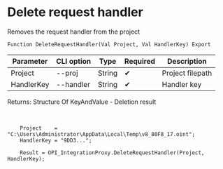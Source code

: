 ﻿---
sidebar_position: 4
---


# Delete request handler
 Removes the request handler from the project



`Function DeleteRequestHandler(Val Project, Val HandlerKey) Export`

  | Parameter | CLI option | Type | Required | Description |
  |-|-|-|-|-|
  | Project | --proj | String | &#x2714; | Project filepath |
  | HandlerKey | --handler | String | &#x2714; | Handler key |

  
  Returns:  Structure Of KeyAndValue - Deletion result

<br/>




```bsl title="1C:Enterprise/OneScript code example"
    Project    = "C:\Users\Administrator\AppData\Local\Temp\v8_80F8_17.oint";
    HandlerKey = "9DD3...";

    Result = OPI_IntegrationProxy.DeleteRequestHandler(Project, HandlerKey);
```
 




